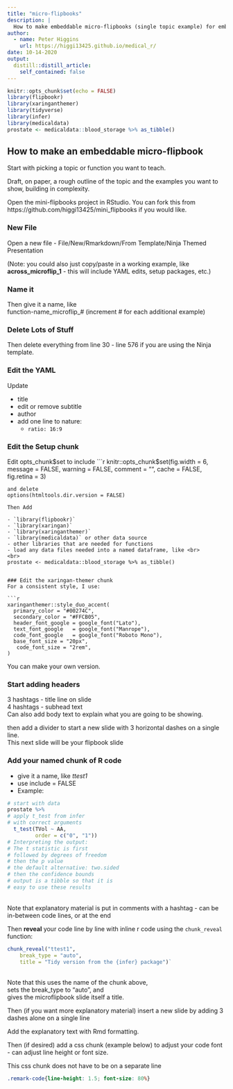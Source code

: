 ```yaml
---
title: "micro-flipbooks"
description: |
  How to make embeddable micro-flipbooks (single topic example) for embedding in bookdown HTML in e-books
author:
  - name: Peter Higgins
    url: https://higgi13425.github.io/medical_r/
date: 10-14-2020
output:
  distill::distill_article:
    self_contained: false
---
```


```r
knitr::opts_chunk$set(echo = FALSE)
library(flipbookr)
library(xaringanthemer)
library(tidyverse)
library(infer)
library(medicaldata)
prostate <- medicaldata::blood_storage %>% as_tibble()
```

## How to make an embeddable micro-flipbook

Start with picking a topic or function you want to teach.

Draft, on paper, a rough outline of the topic and the examples you want to show, building in complexity.

Open the mini-flipbooks project in RStudio. You can fork this from https://github.com/higgi13425/mini_flipbooks if you would like.

### New File
Open a new file -
File/New/Rmarkdown/From Template/Ninja Themed Presentation

(Note: you could also just copy/paste in a working example, like **across_microflip_1** -
this will include YAML edits, setup packages, etc.)

### Name it
Then give it a name, like
<br>
function-name_microflip_#
(increment # for each additional example)

### Delete Lots of Stuff
Then delete everything from line 30 - line 576 if you are using the Ninja template.

### Edit the YAML
Update

- title
- edit or remove subtitle
- author
- add one line to nature:
  - `ratio: 16:9`

### Edit the Setup chunk
Edit opts_chunk$set to include
```r
knitr::opts_chunk$set(fig.width = 6, message = FALSE, warning = FALSE, comment = "", cache = FALSE, fig.retina = 3)
```
and delete
options(htmltools.dir.version = FALSE)

Then Add

- `library(flipbookr)`
- `library(xaringan)`
- `library(xaringanthemer)`
- `library(medicaldata)` or other data source
- other libraries that are needed for functions
- load any data files needed into a named dataframe, like <br>
<br>
prostate <- medicaldata::blood_storage %>% as_tibble()


### Edit the xaringan-themer chunk
For a consistent style, I use:

```r
xaringanthemer::style_duo_accent(
  primary_color = "#00274C",
  secondary_color = "#FFCB05",
  header_font_google = google_font("Lato"),
  text_font_google   = google_font("Manrope"),
  code_font_google   = google_font("Roboto Mono"),
  base_font_size = "20px",
   code_font_size = "2rem",
)   
```

You can make your own version.

### Start adding headers

3 hashtags - title line on slide <br>
4 hashtags - subhead text <br>
Can also add body text to explain what you are going to be showing.

then add a divider to start a new slide with 3 horizontal dashes on a single line. <br>
This next slide will be your flipbook slide

### Add your named chunk of R code
- give it a name, like *ttest1*
- use include = FALSE
- Example:

```r
# start with data
prostate %>%
# apply t_test from infer
# with correct arguments
  t_test(TVol ~ AA, 
         order = c("0", "1"))
# Interpreting the output:
# The t statistic is first
# followed by degrees of freedom
# then the p value
# the default alternative: two.sided
# then the confidence bounds
# output is a tibble so that it is 
# easy to use these results
```

<br>
Note that explanatory material is put in comments with a hashtag - can be in-between code lines, or at the end

Then **reveal** your code line by line with  inline r code using the `chunk_reveal` function:

```r
chunk_reveal("ttest1", 
    break_type = "auto", 
    title = "Tidy version from the {infer} package")`
```

<br>
Note that this uses the name of the chunk above, <br>
sets the break_type to "auto", and <br>
gives the microflipbook slide itself a title.

Then (if you want more explanatory material) insert a new slide by adding 3 dashes alone on a single line

Add the explanatory text with Rmd formatting.

Then (if desired) add a css chunk (example below) to adjust your code font - can adjust line height or font size.

This css chunk does not have to be on a separate line

```css
.remark-code{line-height: 1.5; font-size: 80%}
```
